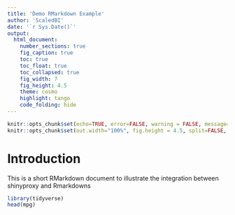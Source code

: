 ```yaml
---
title: 'Demo RMarkdown Example'
author: 'ScaledBI'
date: '`r Sys.Date()`'
output:
  html_document:
    number_sections: true
    fig_caption: true
    toc: true
    toc_float: true
    toc_collapsed: true
    fig_width: 7
    fig_height: 4.5
    theme: cosmo
    highlight: tango
    code_folding: hide
---
```


```r
knitr::opts_chunk$set(echo=TRUE, error=FALSE, warning = FALSE, message=FALSE)
knitr::opts_chunk$set(out.width="100%", fig.height = 4.5, split=FALSE, fig.align = 'default')
```
# Introduction

This is a short RMarkdown document to illustrate the integration between shinyproxy and Rmarkdowns

```r
library(tidyverse)
head(mpg)
```